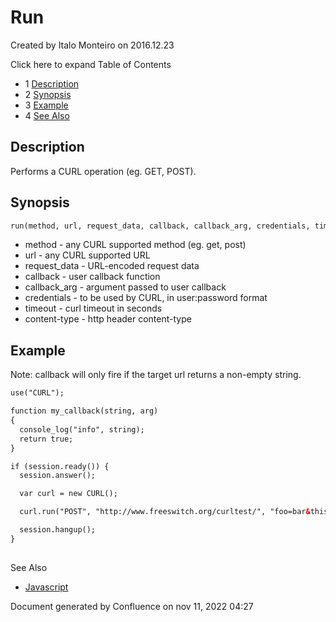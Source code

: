 
# Run 

 Created by  Italo Monteiro on 2016.12.23

Click here to expand Table of Contents

* 1 [Description](#description)
* 2 [Synopsis](#synopsis)
* 3 [Example](#example)
* 4 [See Also](#--)

## Description

Performs a CURL operation (eg. GET, POST).

## Synopsis

```xml
run(method, url, request_data, callback, callback_arg, credentials, timeout, content-type)
```

* method - any CURL supported method (eg. get, post)
* url - any CURL supported URL
* request\_data - URL-encoded request data
* callback - user callback function
* callback\_arg - argument passed to user callback
* credentials - to be used by CURL, in user:password format
* timeout - curl timeout in seconds
* content-type - http header content-type

## Example

Note: callback will only fire if the target url returns a non-empty string.

```xml
use("CURL");

function my_callback(string, arg)
{
  console_log("info", string);
  return true;
}

if (session.ready()) {
  session.answer();

  var curl = new CURL();

  curl.run("POST", "http://www.freeswitch.org/curltest/", "foo=bar&this=has+spaces+in+it", my_callback, "my arg\n", "user:s3cr3tpw");

  session.hangup();
}
```

##   
See Also

* [Javascript](../index.mdx#api)

Document generated by Confluence on nov 11, 2022 04:27
